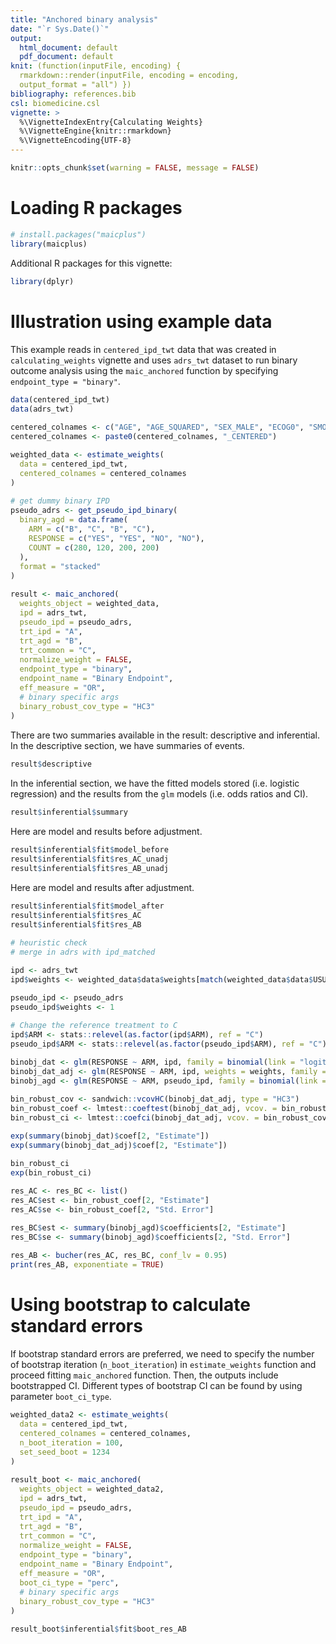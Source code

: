 ```yaml
---
title: "Anchored binary analysis"
date: "`r Sys.Date()`"
output: 
  html_document: default
  pdf_document: default
knit: (function(inputFile, encoding) {
  rmarkdown::render(inputFile, encoding = encoding,
  output_format = "all") })
bibliography: references.bib
csl: biomedicine.csl
vignette: >
  %\VignetteIndexEntry{Calculating Weights}
  %\VignetteEngine{knitr::rmarkdown}
  %\VignetteEncoding{UTF-8}
---
```


<style type="text/css">

body{ /* Normal  */
      font-size: 14px;
  }
td {  /* Table  */
  font-size: 10px;
}
h1.title {
  font-size: 38px;
}
h1 { /* Header 1 */
  font-size: 28px;
  }
h2 { /* Header 2 */
    font-size: 22px;
}
h3 { /* Header 3 */
  font-size: 18px;
}
code.r{ /* Code block */
    font-size: 12px;
}
pre { /* Code block - determines code spacing between lines */
    font-size: 14px;
}
</style>

```r
knitr::opts_chunk$set(warning = FALSE, message = FALSE)
```

# Loading R packages

```r
# install.packages("maicplus")
library(maicplus)
```

Additional R packages for this vignette:

```r
library(dplyr)
```

# Illustration using example data

This example reads in `centered_ipd_twt` data that was created in `calculating_weights` vignette and uses `adrs_twt` dataset to run binary outcome analysis using the `maic_anchored` function by specifying `endpoint_type = "binary"`.

```r
data(centered_ipd_twt)
data(adrs_twt)

centered_colnames <- c("AGE", "AGE_SQUARED", "SEX_MALE", "ECOG0", "SMOKE", "N_PR_THER_MEDIAN")
centered_colnames <- paste0(centered_colnames, "_CENTERED")

weighted_data <- estimate_weights(
  data = centered_ipd_twt,
  centered_colnames = centered_colnames
)

# get dummy binary IPD
pseudo_adrs <- get_pseudo_ipd_binary(
  binary_agd = data.frame(
    ARM = c("B", "C", "B", "C"),
    RESPONSE = c("YES", "YES", "NO", "NO"),
    COUNT = c(280, 120, 200, 200)
  ),
  format = "stacked"
)

result <- maic_anchored(
  weights_object = weighted_data,
  ipd = adrs_twt,
  pseudo_ipd = pseudo_adrs,
  trt_ipd = "A",
  trt_agd = "B",
  trt_common = "C",
  normalize_weight = FALSE,
  endpoint_type = "binary",
  endpoint_name = "Binary Endpoint",
  eff_measure = "OR",
  # binary specific args
  binary_robust_cov_type = "HC3"
)
```

There are two summaries available in the result: descriptive and inferential. In the descriptive section, we have summaries of events. 

```r
result$descriptive
```

In the inferential section, we have the fitted models stored (i.e. logistic regression) and the results from the `glm` models (i.e. odds ratios and CI). 

```r
result$inferential$summary
```

Here are model and results before adjustment.

```r
result$inferential$fit$model_before
result$inferential$fit$res_AC_unadj
result$inferential$fit$res_AB_unadj
```

Here are model and results after adjustment.

```r
result$inferential$fit$model_after
result$inferential$fit$res_AC
result$inferential$fit$res_AB
```

```r
# heuristic check
# merge in adrs with ipd_matched

ipd <- adrs_twt
ipd$weights <- weighted_data$data$weights[match(weighted_data$data$USUBJID, ipd$USUBJID)]

pseudo_ipd <- pseudo_adrs
pseudo_ipd$weights <- 1

# Change the reference treatment to C
ipd$ARM <- stats::relevel(as.factor(ipd$ARM), ref = "C")
pseudo_ipd$ARM <- stats::relevel(as.factor(pseudo_ipd$ARM), ref = "C")

binobj_dat <- glm(RESPONSE ~ ARM, ipd, family = binomial(link = "logit"))
binobj_dat_adj <- glm(RESPONSE ~ ARM, ipd, weights = weights, family = binomial(link = "logit")) |> suppressWarnings()
binobj_agd <- glm(RESPONSE ~ ARM, pseudo_ipd, family = binomial(link = "logit"))

bin_robust_cov <- sandwich::vcovHC(binobj_dat_adj, type = "HC3")
bin_robust_coef <- lmtest::coeftest(binobj_dat_adj, vcov. = bin_robust_cov)
bin_robust_ci <- lmtest::coefci(binobj_dat_adj, vcov. = bin_robust_cov)

exp(summary(binobj_dat)$coef[2, "Estimate"])
exp(summary(binobj_dat_adj)$coef[2, "Estimate"])

bin_robust_ci
exp(bin_robust_ci)

res_AC <- res_BC <- list()
res_AC$est <- bin_robust_coef[2, "Estimate"]
res_AC$se <- bin_robust_coef[2, "Std. Error"]

res_BC$est <- summary(binobj_agd)$coefficients[2, "Estimate"]
res_BC$se <- summary(binobj_agd)$coefficients[2, "Std. Error"]

res_AB <- bucher(res_AC, res_BC, conf_lv = 0.95)
print(res_AB, exponentiate = TRUE)
```

# Using bootstrap to calculate standard errors

If bootstrap standard errors are preferred, we need to specify the number of bootstrap iteration (`n_boot_iteration`) in `estimate_weights` function and proceed fitting `maic_anchored` function. Then, the outputs include bootstrapped CI. Different types of bootstrap CI can be found by using parameter `boot_ci_type`.

```r
weighted_data2 <- estimate_weights(
  data = centered_ipd_twt,
  centered_colnames = centered_colnames,
  n_boot_iteration = 100,
  set_seed_boot = 1234
)

result_boot <- maic_anchored(
  weights_object = weighted_data2,
  ipd = adrs_twt,
  pseudo_ipd = pseudo_adrs,
  trt_ipd = "A",
  trt_agd = "B",
  trt_common = "C",
  normalize_weight = FALSE,
  endpoint_type = "binary",
  endpoint_name = "Binary Endpoint",
  eff_measure = "OR",
  boot_ci_type = "perc",
  # binary specific args
  binary_robust_cov_type = "HC3"
)

result_boot$inferential$fit$boot_res_AB
```

